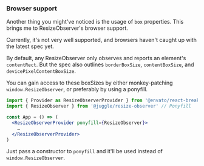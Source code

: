 
<Meta title="React Breakpoints/Browser support" />

### Browser support

Another thing you might've noticed is the usage of `box` properties. This brings me to ResizeObserver's browser support.

Currently, it's not very well supported, and browsers haven't caught up with the latest spec yet.

By default, any ResizeObserver only observes and reports an element's `contentRect`. But the spec also outlines `borderBoxSize`, `contentBoxSize`, and `devicePixelContentBoxSize`.

You can gain access to these boxSizes by either monkey-patching `window.ResizeObserver`, or preferably by using a ponyfill.

```jsx
import { Provider as ResizeObserverProvider } from '@envato/react-breakpoints'
import { ResizeObserver } from '@juggle/resize-observer' // Ponyfill

const App = () => (
  <ResizeObserverProvider ponyfill={ResizeObserver}>
    …
  </ResizeObserverProvider>
)
```

Just pass a constructor to `ponyfill` and it'll be used instead of `window.ResizeObserver`.
